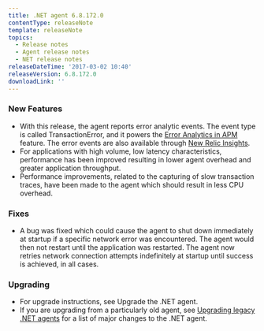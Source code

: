 ```yaml
---
title: .NET agent 6.8.172.0
contentType: releaseNote
template: releaseNote
topics:
  - Release notes
  - Agent release notes
  - NET release notes
releaseDateTime: '2017-03-02 10:40'
releaseVersion: 6.8.172.0
downloadLink: ''
---
```


### New Features

* With this release, the agent reports error analytic events. The event type is called TransactionError, and it powers the [Error Analytics in APM](https://docs.newrelic.com/docs/apm/applications-menu/error-analytics/error-analytics-explore-events-behind-errors) feature. The error events are also available through [New Relic Insights](https://newrelic.com/insights).
* For applications with high volume, low latency characteristics, performance has been improved resulting in lower agent overhead and greater application throughput.
* Performance improvements, related to the capturing of slow transaction traces, have been made to the agent which should result in less CPU overhead.

### Fixes

* A bug was fixed which could cause the agent to shut down immediately at startup if a specific network error was encountered. The agent would then not restart until the application was restarted. The agent now retries network connection attempts indefinitely at startup until success is achieved, in all cases.

### Upgrading

* For upgrade instructions, see Upgrade the .NET agent.
* If you are upgrading from a particularly old agent, see [Upgrading legacy .NET agents](https://docs.newrelic.com/docs/agents/net-agent/troubleshooting/upgrade-legacy-net-agents) for a list of major changes to the .NET agent.
